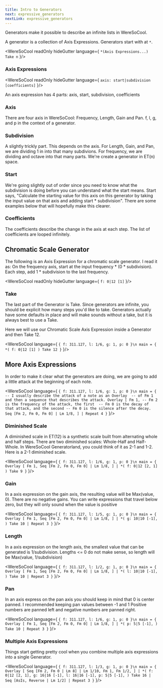 ```yaml
---
title: Intro to Generators
next: expressive_generators
nextLink: expressive_generators
---
```


Generators make it possible to describe an infinite lists in WereSoCool.

A generator is a collection of
Axis Expressions. Generators start with at `*`.

<WereSoCool
  readOnly
  hideGutter
  language={
`*(Axis Expressions...) Take n`
}/>

### Axis Expressions
<WereSoCool
  readOnly
  hideGutter
  language={
`axis: start|subdivision [coefficients]`
}/>

An axis expression has 4 parts: axis, start, subdivision, coefficients

### Axis
There are four axis in WereSoCool: 
Frequency, Length, Gain and Pan. 
f, l, g, and p in the context of a generator.

### Subdivision
A slightly trickly part. This depends on the axis. For 
Length, Gain, and Pan, we are dividing 1 in into that many 
subdivions. For frequency, we are dividing and octave into that
many parts. We're create a generator in ET(n) space. 

### Start
We're going slightly out of order since you need to know what 
the subdivision is doing before you can understand what the start 
means. Start says, "Calculate the starting value for this axis
on this generator by taking the input value on that axis and 
adding start * subdivision". There are some examples below that 
will hopefully make this clearer. 

### Coefficients
The coefficients describe the change in the axis at each step. 
The list of coefficients are looped infinitely. 

## Chromatic Scale Generator

The following is an Axis Expression for a 
chromatic scale generator. I read it as:
On the frequency axis, start at the input 
frequency * (0 * subdivision). Each step, add 
1 * subdivision to the last frequency. 

<WereSoCool
  readOnly
  hideGutter
  language={
`f: 0|12 [1]`
}/>

### Take

The last part of the Generator is Take. Since generators
are infinite, you should be explicit how many steps 
you'd like to take. Generators actually have some defaults
in place and will make sounds without a take, but it is 
always best to use a Take. 

Here we will use our Chromatic Scale Axis Expression 
inside a Generator and then Take 12. 

<WereSoCool language={
`{ f: 311.127, l: 1/6, g: 1, p: 0 }\n
main = {
  *(
    f: 0|12 [1]
  ) Take 12
}`
}/>

## More Axis Expressions

In order to make it clear what the generators are doing, 
we are going to add a little attack at the beginning of each note. 

<WereSoCool language={
`{ f: 311.127, l: 1/6, g: 1, p: 0 }\n
main = {
  -- I usually describe the attack of a note as an Overlay 
  -- of Fm 1 and then a sequence that describes the attack.
  Overlay [
    Fm 1,
    -- Fm 2 is the frequency of the attack, the first 
    -- Fm 0 is the decay of that attack, and the second
    -- Fm 0 is the silence after the decay.
    Seq [Fm 2, Fm 0, Fm 0] | Lm 1/8,
  ]
  | Repeat 4
}`
}/>

### Diminished Scale

A diminished scale in ET(12) is a synthetic scale built from
alternating whole and half steps. There are two diminished scales:
Whole-Half and Half-Whole. In WereSoCool Generatorland, you could
think of it as 2-1 and 1-2. Here is a 2-1 diminished scale. 

<WereSoCool language={
`{ f: 311.127, l: 1/6, g: 1, p: 0 }\n
main = {
  Overlay [
    Fm 1,
    Seq [Fm 2, Fm 0, Fm 0] | Lm 1/8,
  ]
  | *(
    f: 0|12 [2, 1]
  ) Take 9
}`
}/>

### Gain
In a axis expression on the gain axis, the resulting value will be Max(value, 0). There are no negative gains. You can write expressions that travel
below zero, but they will only sound when the value is positive

<WereSoCool language={
`{ f: 311.127, l: 1/5, g: 1, p: 0 }\n
main = {
  Overlay [
    Fm 1,
    Seq [Fm 2, Fm 0, Fm 0] | Lm 1/8,
  ]
  | *(
    g: 10|10 [-1],
  ) Take 10
  | Repeat 3
}`
}/>

### Length 
In a axis expression on the length axis, the smallest value that can be
generated is 1/subdivision. Lengths <= 0 do not make sense, so length will be Max(value, 1/subdivision)  

<WereSoCool language={
`{ f: 311.127, l: 1/2, g: 1, p: 0 }\n
main = {
  Overlay [
    Fm 1,
    Seq [Fm 2, Fm 0, Fm 0] | Lm 1/8,
  ]
  | *(
    l: 10|10 [-1],
  ) Take 10
  | Repeat 3
}`
}/>

### Pan 
In an axis express on the pan axis you should keep in mind that 0 is center panned. 
I recommended keeping pan values between -1 and 1
Positive numbers are panned left and negative numbers are panned right.

<WereSoCool language={
`{ f: 311.127, l: 1/6, g: 1, p: 0 }\n
main = {
  Overlay [
    Fm 1,
    Seq [Fm 2, Fm 0, Fm 0] | Lm 1/8,
  ]
  | *(
    p: 5|5 [-1],
  ) Take 10
  | Repeat 3
}`
}/>

### Multiple Axis Expressions

Things start getting pretty cool when you
combine multiple axis expressions into a single Generator.

<WereSoCool language={
`{ f: 311.127, l: 1/3, g: 1, p: 0 }\n
main = {
  Overlay [
    Seq [Fm 2, Fm 0 | Lm 8] | Lm 1/10,
    Fm 1,
    Fm 1/2,
  ]
  | *(
    f: 0|12 [2, 1],
    g: 16|16 [-1],
    l: 16|16 [-1],
    p: 5|5 [-1],
  ) Take 16
  | Seq [AsIs, Reverse | Lm 1/2]
  | Repeat 3
}`
}/>


